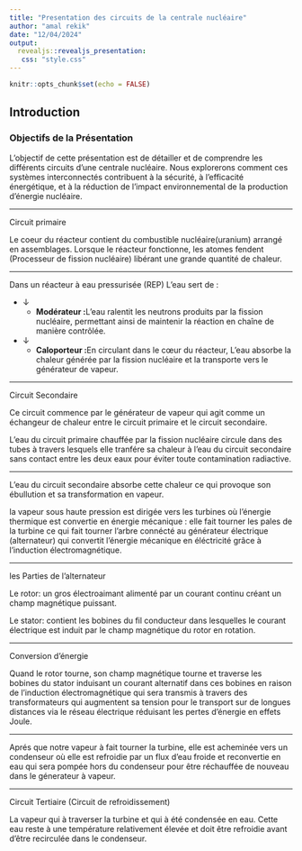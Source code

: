 ---
title: "Presentation des circuits de la centrale nucléaire"
author: "amal rekik"
date: "12/04/2024"
output: 
  revealjs::revealjs_presentation:
   css: "style.css"
---

```{r setup, include=FALSE}
knitr::opts_chunk$set(echo = FALSE)
```
## Introduction

### Objectifs de la Présentation

L'objectif de cette présentation est de détailler et de comprendre les différents circuits d'une centrale nucléaire. Nous explorerons comment ces systèmes interconnectés contribuent à la sécurité, à l'efficacité énergétique, et à la réduction de l'impact environnemental de la production d'énergie nucléaire. 

---

Circuit primaire 

Le coeur du réacteur contient du combustible nucléaire(uranium) arrangé en assemblages.
Lorsque le réacteur fonctionne, les atomes fendent (Processeur de fission nucléaire) libérant une grande quantité de chaleur. 

---

Dans un réacteur à eau pressurisée (REP)
L'eau sert de :

- &#x2193; 
  - **Modérateur :**L'eau ralentit les neutrons produits par la fission nucléaire, permettant ainsi de maintenir la réaction en chaîne de manière contrôlée.
- &#x2193; 
  - **Caloporteur :**En circulant dans le cœur du réacteur, L'eau absorbe la chaleur générée par la fission nucléaire et la transporte vers le générateur de vapeur.
  
---

Circuit Secondaire 

Ce circuit commence par le générateur de vapeur qui agit comme un échangeur de chaleur entre le circuit primaire et le circuit secondaire.

L'eau du circuit primaire chauffée par la fission nucléaire circule dans des tubes à travers lesquels elle  tranfére sa chaleur à l'eau du circuit secondaire sans contact entre les deux eaux pour éviter toute contamination radiactive.

---


L'eau du circuit secondaire absorbe cette chaleur ce qui provoque son ébullution et sa transformation en vapeur.

la vapeur sous haute pression est dirigée vers les turbines où l'énergie thermique est convertie en énergie mécanique : 
elle fait tourner les pales de la turbine ce qui fait tourner l'arbre connécté au générateur électrique (alternateur) qui convertit l'énergie mécanique en éléctricité grâce à l'induction électromagnétique.

---

les Parties de l'alternateur

Le rotor: un gros électroaimant alimenté par un courant continu créant un champ magnétique puissant.

Le stator: contient les bobines du fil conducteur dans lesquelles le courant électrique est induit par le champ magnétique du rotor en rotation.

---

Conversion d'énergie

Quand le rotor tourne, son champ magnétique tourne et traverse les bobines du stator induisant un courant alternatif dans ces bobines en raison de l'induction électromagnétique qui sera transmis à travers des transformateurs qui augmentent sa tension pour le transport sur de longues distances via le réseau électrique réduisant les pertes d'énergie en effets Joule.

---

Aprés que notre vapeur à fait tourner la turbine, elle est acheminée vers un condenseur où elle est refroidie par un flux d'eau froide et reconvertie en eau qui sera pompée hors du condenseur pour être réchauffée de nouveau dans le génerateur à vapeur.

---


Circuit Tertiaire (Circuit de refroidissement)

La vapeur qui à traverser la turbine et qui à été condensée en eau.
Cette eau reste à une température relativement élevée et doit être refroidie avant d'être recirculée dans le condenseur.



